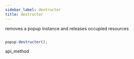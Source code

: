 ```yaml
---
sidebar_label: destructor
title: destructor
---
```



          


<Short>
 removes a popup instance and releases occupied resources



</Short>







~~~js

popup.destructor();


~~~
 api_method

<Descr>







</Descr>





